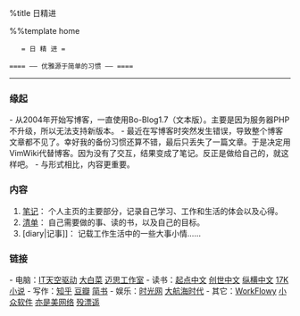 %title 日精进

%%template home

    = 日 精 进 =

 ==== —— 优雅源于简单的习惯 —— ====

-----

=== 缘起 ===

- 从2004年开始写博客，一直使用Bo-Blog1.7（文本版）。主要是因为服务器PHP不升级，所以无法支持新版本。
- 最近在写博客时突然发生错误，导致整个博客文章都不见了。幸好我的备份习惯还算不错，最后只丢失了一篇文章。于是决定用VimWiki代替博客。因为没有了交互，结果变成了笔记。反正是做给自己的，就这样吧。
- 与形式相比，内容更重要。

=== 内容 ===

# [[note|笔记]]： 个人主页的主要部分，记录自己学习、工作和生活的体会以及心得。
# [[todo|清单]]： 自己需要做的事、读的书，以及自己的目标。
# [diary|记事]]： 记载工作生活中的一些大事小情……

=== 链接 ===

- 电脑：[https://www.itiankong.com IT天空驱动] [http://www.winbaicai.com 大白菜] [http://www.maxdos.net/forum.php 迈思工作室] 
- 读书：[http://www.qidian.com/ 起点中文] [http://chuangshi.qq.com/ 创世中文] [http://www.zongheng.com/ 纵横中文] [http://www.17k.com/ 17K小说]
- 写作：[http://www.zhihu.com/ 知乎] [http://www.douban.com 豆瓣] [http://www.jianshu.com 简书] 
- 娱乐：[http://www.mtime.com/ 时光网] [http://www.dahanghaiol.com/ 大航海时代]
- 其它：[http://workflowy.com WorkFlowy] [http://www.appinn.com/ 小众软件] [http://www.yishimei.cn/network/319.html 亦是美网络] [http://www.shaoit.com/emeditor.html 殁漂遥]

